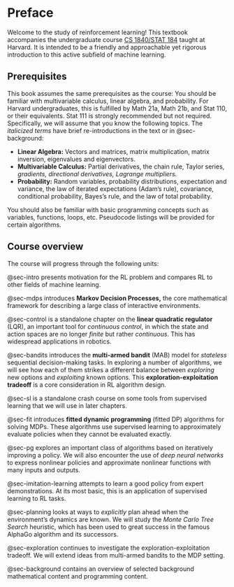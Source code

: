 # Preface {.unnumbered}

Welcome to the study of reinforcement learning!
This textbook accompanies the undergraduate course [CS 1840/STAT 184](http://lucasjanson.fas.harvard.edu/courses/CS_Stat_184_0.html) taught at Harvard.
It is intended to be a friendly and approachable yet rigorous introduction to this active subfield of machine learning.


## Prerequisites

This book assumes the same prerequisites as the course:
You should be familiar with multivariable calculus, linear algebra, and probability.
For Harvard undergraduates, this is fulfilled by Math 21a, Math 21b, and Stat 110, or their equivalents.
Stat 111 is strongly recommended but not required.
Specifically, we will assume that you know the following topics. The _italicized terms_ have brief re-introductions in the text or in @sec-background:

-   **Linear Algebra:** Vectors and matrices, matrix multiplication, matrix
    inversion, eigenvalues and eigenvectors.
-   **Multivariable Calculus:** Partial derivatives, the chain rule, Taylor series, _gradients, directional derivatives, Lagrange multipliers._
-   **Probability:** Random variables, probability distributions,
    expectation and variance, the law of iterated expectations (Adam's rule), covariance, conditional probability, Bayes's rule, and the law of total probability.

You should also be familiar with basic programming concepts
such as variables, functions, loops, etc.
Pseudocode listings will be provided for certain algorithms.


## Course overview

The course will progress through the following units:

@sec-intro presents motivation for the RL problem and compares RL to other fields of machine learning.

@sec-mdps introduces **Markov Decision Processes,**
the core mathematical framework for describing a large class of interactive environments.

@sec-control is a standalone chapter on the **linear quadratic regulator** (LQR),
an important tool for *continuous control*,
in which the state and action spaces are no longer _finite_ but rather _continuous_.
This has widespread applications in robotics.

@sec-bandits introduces the **multi-armed bandit** (MAB) model for _stateless_ sequential decision-making tasks.
In exploring a number of algorithms,
we will see how each of them strikes a different balance between _exploring_ new options and _exploiting_ known options.
This **exploration-exploitation tradeoff** is a core consideration in RL algorithm design.

@sec-sl is a standalone crash course on some tools from supervised learning that we will use in later chapters.

@sec-fit introduces **fitted dynamic programming** (fitted DP) algorithms for solving MDPs.
These algorithms use supervised learning to approximately evaluate policies when they cannot be evaluated exactly.

@sec-pg explores an important class of algorithms based on iteratively improving a policy.
We will also encounter the use of _deep neural networks_
to express nonlinear policies and approximate nonlinear functions with many inputs and outputs.

@sec-imitation-learning attempts to learn a good policy from expert demonstrations.
At its most basic, this is an application of supervised learning to RL tasks.

@sec-planning looks at ways to _explicitly_ plan ahead when the environment's dynamics are known.
We will study the _Monte Carlo Tree Search_ heuristic,
which has been used to great success in the famous AlphaGo algorithm and its successors.

@sec-exploration continues to investigate the exploration-exploitation tradeoff.
We will extend ideas from multi-armed bandits to the MDP setting.

@sec-background contains an overview of selected background mathematical content and programming content.




